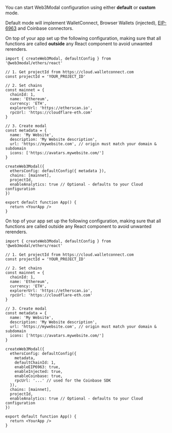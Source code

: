 
You can start Web3Modal configuration using either **default** or **custom** mode.

Default mode will implement WalletConnect, Browser Wallets (injected), [EIP-6963](https://eips.ethereum.org/EIPS/eip-6963) and Coinbase connectors.

<Tabs>
<TabItem value="default" label="Default">

On top of your app set up the following configuration, making sure that all functions are called **outside** any React component to avoid unwanted rerenders.

```tsx
import { createWeb3Modal, defaultConfig } from '@web3modal/ethers/react'

// 1. Get projectId from https://cloud.walletconnect.com
const projectId = 'YOUR_PROJECT_ID'

// 2. Set chains
const mainnet = {
  chainId: 1,
  name: 'Ethereum',
  currency: 'ETH',
  explorerUrl: 'https://etherscan.io',
  rpcUrl: 'https://cloudflare-eth.com'
}

// 3. Create modal
const metadata = {
  name: 'My Website',
  description: 'My Website description',
  url: 'https://mywebsite.com', // origin must match your domain & subdomain
  icons: ['https://avatars.mywebsite.com/']
}

createWeb3Modal({
  ethersConfig: defaultConfig({ metadata }),
  chains: [mainnet],
  projectId,
  enableAnalytics: true // Optional - defaults to your Cloud configuration
})

export default function App() {
  return <YourApp />
}
```

</TabItem>
<TabItem value="custom" label="Custom">

On top of your app set up the following configuration, making sure that all functions are called outside any React component to avoid unwanted rerenders.

```tsx
import { createWeb3Modal, defaultConfig } from '@web3modal/ethers/react'

// 1. Get projectId from https://cloud.walletconnect.com
const projectId = 'YOUR_PROJECT_ID'

// 2. Set chains
const mainnet = {
  chainId: 1,
  name: 'Ethereum',
  currency: 'ETH',
  explorerUrl: 'https://etherscan.io',
  rpcUrl: 'https://cloudflare-eth.com'
}

// 3. Create modal
const metadata = {
  name: 'My Website',
  description: 'My Website description',
  url: 'https://mywebsite.com', // origin must match your domain & subdomain
  icons: ['https://avatars.mywebsite.com/']
}

createWeb3Modal({
  ethersConfig: defaultConfig({
    metadata,
    defaultChainId: 1,
    enableEIP6963: true,
    enableInjected: true,
    enableCoinbase: true,
    rpcUrl: '...' // used for the Coinbase SDK
  }),
  chains: [mainnet],
  projectId,
  enableAnalytics: true // Optional - defaults to your Cloud configuration
})

export default function App() {
  return <YourApp />
}
```

</TabItem>
</Tabs>
